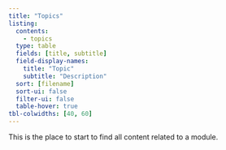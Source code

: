 ```yaml
---
title: "Topics"
listing:
  contents:
    - topics
  type: table
  fields: [title, subtitle]
  field-display-names:
    title: "Topic"
    subtitle: "Description"
  sort: [filename]
  sort-ui: false
  filter-ui: false
  table-hover: true
tbl-colwidths: [40, 60]
---
```


This is the place to start to find all content related to a module. 